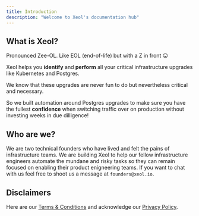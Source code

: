 ```yaml
---
title: Introduction
description: "Welcome to Xeol's documentation hub"
---
```


## What is Xeol?
<Tip>Pronounced Zee-OL. Like EOL (end-of-life) but with a Z in front 😛</Tip>

Xeol helps you **identify** and **perform** all your critical infrastructure upgrades like Kubernetes and Postgres.

We know that these upgrades are never fun to do but nevertheless critical and necessary.

So we built automation around Postgres upgrades to make sure you have the fullest **confidence** when switching traffic over on production without investing weeks in due dilligence!

## Who are we?
We are two technical founders who have lived and felt the pains of infrastructure teams. We are building Xeol to help our fellow infrastructure engineers automate the mundane and risky tasks so they can remain focused on enabling their product enigneering teams. If you want to chat with us feel free to shoot us a message at `founders@xeol.io`.

## Disclaimers
Here are our [Terms & Conditions](https://www.xeol.io/terms-and-conditions) and acknowledge our [Privacy Policy](https://www.xeol.io/privacy-policy).